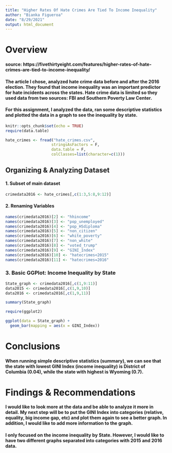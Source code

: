 ---
title: "Higher Rates Of Hate Crimes Are Tied To Income Inequality"
author: "Bianka Figueroa"
date: "8/29/2021"
output: html_document
---
# Overview
#### source: https://fivethirtyeight.com/features/higher-rates-of-hate-crimes-are-tied-to-income-inequality/

#### The article I chose, analyzed hate crime data before and after the 2016 election. They found that income inequality was an important predictor for hate incidents across the states. Hate crime data is limited so they used data from two sources: FBI and Southern Poverty Law Center. 

#### For this assignment, I analyzed the data, ran some descriptive statistics and plotted the data in a graph to see the inequality by state.

```{r, warning=FALSE, include=T}
knitr::opts_chunk$set(echo = TRUE)
require(data.table)

hate_crimes <- fread("hate_crimes.csv", 
                    stringsAsFactors = F, 
                    data.table = F, 
                    colClasses=list(character=c(1)))

```

## Organizing & Analyzing Dataset

#### 1. Subset of main dataset

```{r, warning=FALSE, include=T}
crimedata2016 <- hate_crimes[,c(1:3,5:8,9:12)]
```

#### 2. Renaming Variables

```{r, warning=FALSE, include=T}
names(crimedata2016)[2] <- "hhincome"
names(crimedata2016)[3] <- "pop_unemployed"
names(crimedata2016)[4] <- "pop_HSdiploma"
names(crimedata2016)[5] <- "non_citizen"
names(crimedata2016)[6] <- "white_poverty"
names(crimedata2016)[7] <- "non_white"
names(crimedata2016)[8] <- "voted_trump"
names(crimedata2016)[9] <- "GINI_Index"
names(crimedata2016)[10] <- "hatecrimes<2015"
names(crimedata2016)[11] <- "hatecrimes=2016"
```

### 3. Basic GGPlot: Income Inequality by State

```{r, warning=FALSE, include=T}
State_graph <- crimedata2016[,c(1,9:11)]
data2015 <- crimedata2016[,c(1,9,10)]
data2016 <- crimedata2016[,c(1,9,11)]

summary(State_graph)

require(ggplot2)

ggplot(data = State_graph) +
  geom_bar(mapping = aes(x = GINI_Index))
```

# Conclusions

#### When running simple descriptive statistics (summary), we can see that the state with lowest GINI Index (income inequality) is District of Columbia (0.04), while the state with highest is Wyoming (0.7). 

# Findings & Recommendations 

#### I would like to look more at the data and be able to analyze it more in detail. My next step will be to put the GINI Index into categories (relative, equality, big income gap, etc) and plot them again to see a better graph. In addition, I would like to add more information to the graph.

#### I only focused on the income inequality by State. However, I would like to have two different graphs separated into categories with 2015 and 2016 data.



